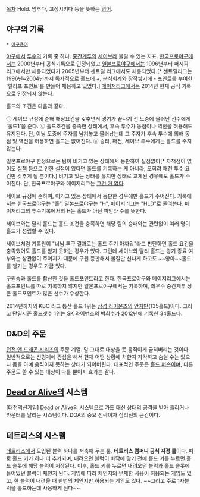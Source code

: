 [[목차]]
Hold. 멈추다, 고정시키다 등을 뜻하는 [[영어]].

== 야구의 기록 ==
 * [[야구용어]]

[[야구]]에서 [[투수#s-1|투수]]의 기록 중 하나. [[중간계투]]의 [[세이브#s-2|세이브]]라 불릴 수 있는 지표. [[한국프로야구]]에서는 2000년부터 공식기록으로 인정되었고 [[일본프로야구]]에서는 1996년부터 퍼시픽 리그에서만 채용되었다가 2005년부터 센트럴 리그에서도 채용되었다.[* 센트럴리그는 1996년~2004년까지 독자적으로 홀드에 +, [[분식회계#s-2|분식회계]]와 장작쌓기에 - 포인트를 부여한 '릴리프 포인트'를 만들어 채용하고 있었다.] [[메이저리그]]에서는 2014년 현재 공식 기록으로 인정되지 않는다.

홀드의 조건은 다음과 같다.

㉠ 세이브 규정에 준해 해당요건을 갖추면서 경기가 끝나기 전 도중에 물러난 선수에게 '홀드1'을 준다.
㉡ 홀드조건을 충족한 상태에서, 후속 투수가 동점이나 역전을 허용해도 유지된다. 단, 이닝 도중에 주자를 남겨놓고 물러났는데 그 주자가 후속 투수에 의해 동점 및 역전을 허용하면 홀드는 없어진다.
㉢ 승리, 패전, 세이브 투수에게는 홀드를 주지 않는다.

일본프로야구 한정으로는 팀이 비기고 있는 상태에서 등판하여 실점없이[* 자책점이 없어도 [[실책#s-2|실책]] 등으로 인한 실점이 있다면 홀드를 기록하는 게 아니라, 오히려 패전 투수 요건만 갖추게 될 뿐이다.] 비기고 있는 상태를 유지한 상태로 교체된 경우에도 홀드가 주어진다. 단, 한국프로야구와 메이저리그는 [[그런 거 없다]].

세이브 규정에 준하여, 이기고 있는 상태에서 등판한 경우에만 홀드가 주어진다. 기록에서는 한국프로야구는 "홀", 일본프로야구는 "H", 메이저리그는 "HLD"로 줄여쓴다. 메이저리그의 투수기록에서의 H는 홀드가 아닌 피안타 수를 뜻한다.

세이브와는 달리 홀드는 홀드 조건을 충족하면 해당 팀의 승패와는 관련없이 여러 명이 홀드가 성립할 수 있다.

세이브처럼 기록원이 "너님 투구 결과로는 홀드 주기 아까워"라고 판단하면 홀드 요건을 충족했어도 홀드를 받지 못하는 경우가 있다. 그런데 세이브와 달리 홀드는 경기 종료 여부와는 상관없이 주어지기 때문에 구원 등판해서 볼질만 신나게 하고도 ~~양아~~홀드를 챙기는 경우도 가끔 있다.

구원승과 홀드를 합산한 것을 홀드포인트라고 한다. 한국프로야구와 메이저리그에서는 홀드포인트를 따로 기록하지 않지만 일본프로야구에서는 기록하며, 최우수 중간계투 상은 홀드포인트가 많은 선수가 수상한다.

2014년까지의 KBO 리그 통산 홀드 1위는 [[삼성 라이온즈]]의 [[안지만]](135홀드)이다. 그리고 단일시즌 홀드갯수 1위는 [[SK 와이번스]]의 [[박희수]]가 2012년에 기록한 34홀드다.

== D&D의 주문 ==
[[던전 앤 드래곤 시리즈]]의 주문 계열. 말 그대로 대상을 못 움직이게 굳혀버리는 것이다. 일반적으로는 신경계에 간섭을 해서 현재 어떤 상황에 처한지 자각하고 숨쉴 수는 있으나 몸을 아예 움직이지 못하는 상태가 되어버린다. 대표적인 주문은 [[홀드 퍼슨]]이며, 다른 주문도 쓸 수 있는 대상이 다를 뿐이지 효과는 같다.

== [[Dead or Alive]]의 시스템 ==
[대전액션게임] [[Dead or Alive]]의 시스템으로 가드 대신 상대의 공격을 받아 흘리거나 카운터를 날리는 시스템이다. DOA의 중요 전략이자 심리전의 근간이다.

== 테트리스의 시스템 ==
[[테트리스]]에서 도입된 블럭 하나를 저축해 두는 룰. '''테트리스 컴퍼니 공식 지정 룰'''이다. 따로 홀드 키가 하나 더 추가되며, 내려오던 블럭이 바닥에 닿기 전에 홀드 키를 누르면 홀드 슬롯에 해당 블럭이 저장된다. 이후, 홀드 키를 누르면 내려오던 블럭과 홀드 슬롯에 들어있던 블럭이 체인지 된다. 게임에 따라 체인지의 무제한 사용이 허용되는 게임도 있고, 한 블럭이 내려올 때 한번의 체인지만 허용되는 게임도 있다. ~~그리고 주로 1자블럭을 홀드하는데 사용하게 된다~~
